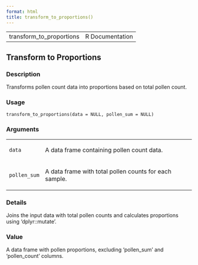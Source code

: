 ```yaml
---
format: html
title: transform_to_proportions()
---
```


<html><head>
<meta http-equiv="Content-Type" content="text/html; charset=utf-8" />
<meta name="viewport" content="width=device-width, initial-scale=1.0, user-scalable=yes" />
<link rel="stylesheet" href="https://cdn.jsdelivr.net/npm/katex@0.15.3/dist/katex.min.css">
<script type="text/javascript">
const macros = { "\\R": "\\textsf{R}", "\\code": "\\texttt"};
function processMathHTML() {
    var l = document.getElementsByClassName('reqn');
    for (let e of l) { katex.render(e.textContent, e, { throwOnError: false, macros }); }
    return;
}</script>
<script defer src="https://cdn.jsdelivr.net/npm/katex@0.15.3/dist/katex.min.js"
    onload="processMathHTML();"></script>
<link rel="stylesheet" type="text/css" href="R.css" />
</head><body><div class="container"><main>

<table style="width: 100%;"><tr><td>transform_to_proportions</td><td style="text-align: right;">R Documentation</td></tr></table>

<h2>Transform to Proportions</h2>

<h3>Description</h3>

<p>Transforms pollen count data into proportions based on total pollen count.
</p>


<h3>Usage</h3>

<pre><code class='language-R'>transform_to_proportions(data = NULL, pollen_sum = NULL)
</code></pre>


<h3>Arguments</h3>

<table>
<tr><td><code id="data">data</code></td>
<td>
<p>A data frame containing pollen count data.</p>
</td></tr>
<tr><td><code id="pollen_sum">pollen_sum</code></td>
<td>
<p>A data frame with total pollen counts for each sample.</p>
</td></tr>
</table>


<h3>Details</h3>

<p>Joins the input data with total pollen counts and calculates proportions
using 'dplyr::mutate'.
</p>


<h3>Value</h3>

<p>A data frame with pollen proportions, excluding 'pollen_sum' and
'pollen_count' columns.
</p>

</main>

</div>
</body></html>

